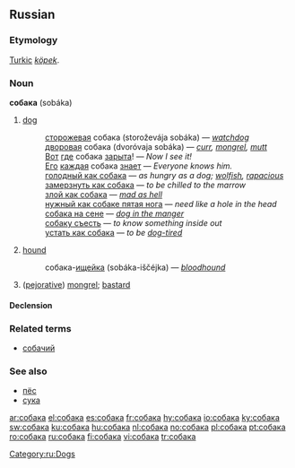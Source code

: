 ==Russian==

===Etymology===
[[Turkic]] ''[[köpek]]''.

===Noun===
'''собака''' (sobáka) {{f}}

# [[dog]]
#:[[сторожевой|сторожевая]] собака (storoževája sobáka) — ''[[watchdog]]''
#:[[дворовый|дворовая]] собака (dvoróvaja sobáka) — ''[[curr]], [[mongrel]], [[mutt]]''
#:[[Вот]] [[где]] собака [[зарывать|зарыта]]! — ''Now I see it!''
#:[[он|Его]] [[каждый|каждая]] собака [[знать|знает]] — ''Everyone knows him.''
#:[[голодный как собака]] — ''as hungry as a dog; [[wolfish]], [[rapacious]]''
#:[[замерзнуть как собака]] — ''to be chilled to the marrow''
#:[[злой как собака]] — ''[[mad as hell]]''
#:[[нужный как собаке пятая нога]] — ''need like a hole in the head''
#:[[собака на сене]] — ''[[dog in the manger]]''
#:[[собаку съесть]] — ''to know something inside out''
#:[[устать как собака]] — ''to be [[dog-tired]]''
# [[hound]]
#:собака-[[ищейка]] (sobáka-iščéjka) — ''[[bloodhound]]''
# ([[pejorative]]) [[mongrel]]; [[bastard]]

====Declension====
{{ru-noun1|соба́ка|соба́ки|соба́ки|соба́к|соба́ке|соба́кам|соба́ку|соба́к|соба́кой, соба́кою|соба́ками|о соба́ке|о соба́ках}}

===Related terms===
*[[собачий]]

===See also===
*[[пёс]]
*[[сука]]

[[Category:ru:Dogs]]

[[ar:собака]]
[[el:собака]]
[[es:собака]]
[[fr:собака]]
[[hy:собака]]
[[io:собака]]
[[ky:собака]]
[[sw:собака]]
[[ku:собака]]
[[hu:собака]]
[[nl:собака]]
[[no:собака]]
[[pl:собака]]
[[pt:собака]]
[[ro:собака]]
[[ru:собака]]
[[fi:собака]]
[[vi:собака]]
[[tr:собака]]